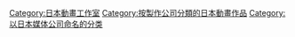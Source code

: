 {{Catnav|頁面分類|人类社会|媒体|動畫|日本動畫|日本動畫工作室}}
{{Catnav|頁面分類|人类社会|媒体|動畫|動畫工作室|日本動畫工作室}}
{{Catnav|頁面分類|人文學科|艺术|動畫|日本動畫|日本動畫工作室}}
{{Catnav|頁面分類|人文學科|艺术|動畫|動畫工作室|日本動畫工作室}}

{{catmore}}
{{DEFAULTSORT:Kyoto Animation}}
[[Category:日本動畫工作室|Category:日本動畫工作室]]
[[Category:按製作公司分類的日本動畫作品|Category:按製作公司分類的日本動畫作品]]
[[Category:以日本媒体公司命名的分类|Category:以日本媒体公司命名的分类]]